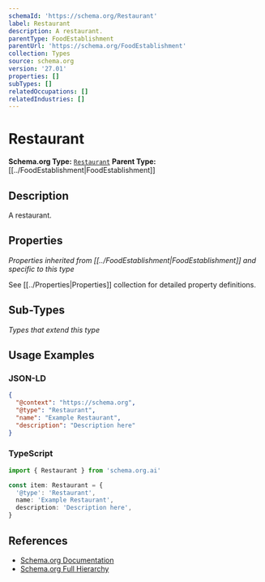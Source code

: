 ```yaml
---
schemaId: 'https://schema.org/Restaurant'
label: Restaurant
description: A restaurant.
parentType: FoodEstablishment
parentUrl: 'https://schema.org/FoodEstablishment'
collection: Types
source: schema.org
version: '27.01'
properties: []
subTypes: []
relatedOccupations: []
relatedIndustries: []
---
```

# Restaurant

**Schema.org Type:** [`Restaurant`](https://schema.org/Restaurant)
**Parent Type:** [[../FoodEstablishment|FoodEstablishment]]

## Description

A restaurant.

## Properties

*Properties inherited from [[../FoodEstablishment|FoodEstablishment]] and specific to this type*

See [[../Properties|Properties]] collection for detailed property definitions.

## Sub-Types

*Types that extend this type*

## Usage Examples

### JSON-LD

```json
{
  "@context": "https://schema.org",
  "@type": "Restaurant",
  "name": "Example Restaurant",
  "description": "Description here"
}
```

### TypeScript

```typescript
import { Restaurant } from 'schema.org.ai'

const item: Restaurant = {
  '@type': 'Restaurant',
  name: 'Example Restaurant',
  description: 'Description here',
}
```

## References

- [Schema.org Documentation](https://schema.org/Restaurant)
- [Schema.org Full Hierarchy](https://schema.org/docs/full.html)
